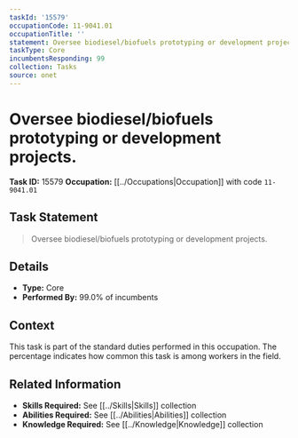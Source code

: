 ```yaml
---
taskId: '15579'
occupationCode: 11-9041.01
occupationTitle: ''
statement: Oversee biodiesel/biofuels prototyping or development projects.
taskType: Core
incumbentsResponding: 99
collection: Tasks
source: onet
---
```

# Oversee biodiesel/biofuels prototyping or development projects.

**Task ID:** 15579
**Occupation:** [[../Occupations|Occupation]] with code `11-9041.01`

## Task Statement

> Oversee biodiesel/biofuels prototyping or development projects.

## Details

- **Type:** Core
- **Performed By:** 99.0% of incumbents

## Context

This task is part of the standard duties performed in this occupation. The percentage indicates how common this task is among workers in the field.

## Related Information

- **Skills Required:** See [[../Skills|Skills]] collection
- **Abilities Required:** See [[../Abilities|Abilities]] collection
- **Knowledge Required:** See [[../Knowledge|Knowledge]] collection
